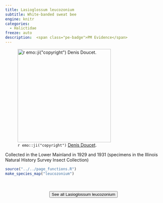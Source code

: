 ```yaml
---
title: Lasioglossum leucozonium
subtitle: White-banded sweat bee
engine: knitr
categories:
  - Halictidae
freeze: auto
description:  <span class="pe-badge">PM Evidence</span>
---
```

![`r emo::ji("copyright")` [Denis Doucet ](https://inaturalist.ca/photos/331405742/).](https://inaturalist-open-data.s3.amazonaws.com/photos/331405742/large.jpg){height=300}

Collected in the Lower Mainland in 1929 and 1931 (specimens in the Illinois Natural History Survey Insect Collection)



```r
source("../../page_functions.R")
make_species_map("leucozonium")
```
<br><br>
<center>


<a href="https://inaturalist.ca/observations?place_id=any&subview=map&taxon_id=127754"><button type="button" class="btn btn-secondary">See all Lasioglossum leucozonium <i class="fa-solid fa-arrow-up-right-from-square"></i> </button></a>
</center>
